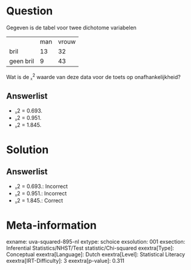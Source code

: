 Question
========

Gegeven is de tabel voor twee dichotome variabelen

  ----------- ----- -------
              man   vrouw
  bril        13    32
  geen bril   9     43
  ----------- ----- -------

Wat is de ᵪ^2^ waarde van deze data voor de toets op onafhankelijkheid?

Answerlist
----------

* ᵪ2 =  0.693.
* ᵪ2 =  0.951.
* ᵪ2 =  1.845.

Solution
========

Answerlist
----------

* ᵪ2 =  0.693.: Incorrect
* ᵪ2 =  0.951.: Incorrect
* ᵪ2 =  1.845.: Correct

Meta-information
================
exname: uva-squared-895-nl
extype: schoice
exsolution: 001
exsection: Inferential Statistics/NHST/Test statistic/Chi-squared
exextra[Type]: Conceptual
exextra[Language]: Dutch
exextra[Level]: Statistical Literacy
exextra[IRT-Difficulty]: 3
exextra[p-value]: 0.311
